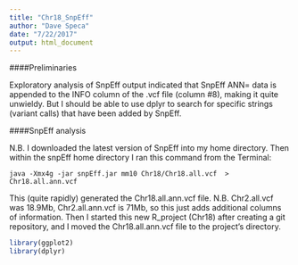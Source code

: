 ```yaml
---
title: "Chr18_SnpEff"
author: "Dave Speca"
date: "7/22/2017"
output: html_document
---
```


####Preliminaries

Exploratory analysis of SnpEff output indicated that SnpEff ANN= data is appended to the INFO column of the .vcf file (column #8), making it quite unwieldy. But I should be able to use dplyr to search for specific strings (variant calls) that have been added by SnpEff.

####SnpEff analysis

N.B. I downloaded the latest version of SnpEff into my home directory. Then within the snpEff home directory I ran this command from the Terminal:

`java -Xmx4g -jar snpEff.jar mm10 Chr18/Chr18.all.vcf  > Chr18.all.ann.vcf`

This (quite rapidly) generated the Chr18.all.ann.vcf file.
N.B. Chr2.all.vcf was 18.9Mb, Chr2.all.ann.vcf is 71Mb, so this just adds additional columns of information. Then I started this new R_project (Chr18) after creating a git repository, and I moved the Chr18.all.ann.vcf file to the project's directory.


```r
library(ggplot2)
library(dplyr)
```